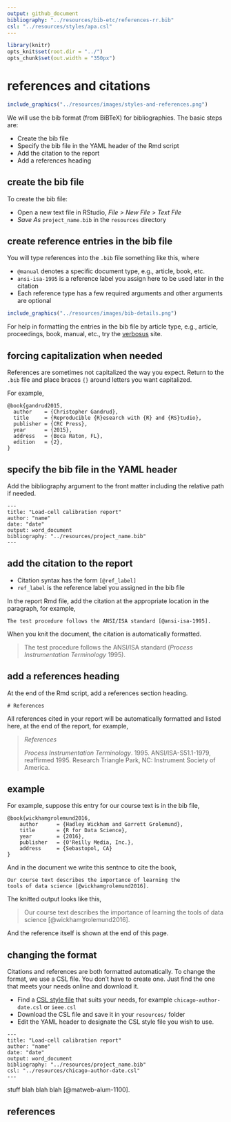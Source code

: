 ```yaml
---
output: github_document
bibliography: "../resources/bib-etc/references-rr.bib"
csl: "../resources/styles/apa.csl"
---
```


```r
library(knitr)
opts_knit$set(root.dir = "../")
opts_chunk$set(out.width = "350px")
```


<!-- csl: "../resources/styles/journal-of-simulation.csl" -->
<!-- csl: "../resources/styles/advances-in-building-energy-research.csl" -->


# references and citations 

```r
include_graphics("../resources/images/styles-and-references.png")
```

We will use the bib format (from BiBTeX) for bibliographies. The  basic steps are: 

- Create the bib file  
- Specify the bib file in the YAML header of the Rmd script
- Add the citation to the report  
- Add a references heading 




## create the bib file

To create the bib file:

- Open a new text file in RStudio, *File &gt; New File &gt; Text File*
- *Save As* `project_name.bib` in the `resources` directory





## create reference entries in the bib file

You will type references into the `.bib` file something like this, where 

- `@manual` denotes a specific document type, e.g., article, book, etc. 
- `ansi-isa-1995` is a reference label you assign here to be used later in the citation 
- Each reference type has a few required arguments and other arguments are  optional


```r
include_graphics("../resources/images/bib-details.png")
```

<!-- <pre class="r"><code>@manual{ansi-isa-1995, -->
<!--     title        = {Process instrumentation terminology}, -->
<!--     edition      = {ANSI/ISA-S51.1-1979, reaffirmed 1995}, -->
<!--     organization = {Instrument Society of America}, -->
<!--     address      = {Research Triangle Park, NC}, -->
<!--     year         = {1995}, -->
<!--     note         = {ISBN 0-87664-390-4}, -->
<!-- }</code></pre> -->


For help in formatting the entries in the bib file by article type, e.g., article, proceedings, book, manual, etc., try the  [verbosus](https://verbosus.com/bibtex-style-examples.html) site.




## forcing capitalization when needed

References are sometimes not capitalized the way you expect. Return to the `.bib` file and place braces `{}` around letters you want capitalized.

For example,

```
@book{gandrud2015,
  author    = {Christopher Gandrud},
  title     = {Reproducible {R}esearch with {R} and {RS}tudio},
  publisher = {CRC Press},
  year      = {2015},
  address   = {Boca Raton, FL},
  edition   = {2},
}
```



## specify the bib file in the YAML header

Add the bibliography argument to the front matter including the relative path if needed.

<pre class="r"><code>---
title: "Load-cell calibration report"
author: "name"
date: "date"
output: word_document
bibliography: "../resources/project_name.bib"
---</code></pre>





## add the citation to the report

- Citation syntax has the form `[@ref_label]` 
- `ref_label` is the reference label you assigned in the bib file


In the report Rmd file, add the citation at the appropriate location in the paragraph, for example,

    The test procedure follows the ANSI/ISA standard [@ansi-isa-1995].

When you knit the document, the citation is automatically formatted.

> The test procedure follows the ANSI/ISA standard (*Process Instrumentation Terminology* 1995).







## add a references heading

At the end of the Rmd script, add a references section heading.

<pre class="r"><code># References
</code></pre>

All references cited in your report will be automatically formatted and listed here, at the end of the report, for example, 

> *References*
>
> *Process Instrumentation Terminology*. 1995. ANSI/ISA-S51.1-1979,
reaffirmed 1995. Research Triangle Park, NC: Instrument Society of America.


## example 

For example, suppose this entry for our course text is in the bib file, 

    @book{wickhamgrolemund2016,
        author    	= {Hadley Wickham and Garrett Grolemund},
        title     	= {R for Data Science},
        year      	= {2016},
        publisher 	= {O'Reilly Media, Inc.},
        address     = {Sebastopol, CA}
    }

And in the document we write this sentnce to cite the book, 

    Our course text describes the importance of learning the 
    tools of data science [@wickhamgrolemund2016]. 

The knitted output looks like this, 

> Our course text describes the importance of learning the tools of data science [@wickhamgrolemund2016]. 

And the reference itself is shown at the end of this page. 



## changing the format

Citations and references are both formatted automatically. To change the format, we use a CSL file. You don't have to create one. Just find the one that meets your needs online and download it. 

- Find a [CSL style file](https://citationstyles.org/authors/) that suits your needs, for example `chicago-author-date.csl` or `ieee.csl`
- Download the CSL file and save it in your `resources/` folder
- Edit the YAML header to designate the CSL style file you wish to use.

<pre class="r"><code>---
title: "Load-cell calibration report"
author: "name"
date: "date"
output: word_document
bibliography: "../resources/project_name.bib"
csl: "../resources/chicago-author-date.csl"
---</code></pre>

stuff blah blah blah [@matweb-alum-1100].

## references
